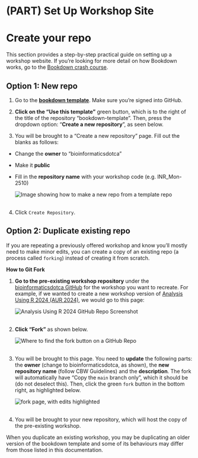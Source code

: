 # (PART) Set Up Workshop Site {-}

# Create your repo {#create-repo}

:::: {.callout type="yellow" title="Note"}

  This section provides a step-by-step practical guide on setting up a workshop website. If you're looking for more detail on how Bookdown works, go to the [Bookdown crash course](#bookdown-crash-course).
  
::::

## Option 1: New repo

1. Go to the **[bookdown template](https://github.com/cbw-dev/bookdown-template)**. Make sure you're signed into GitHub.
    
2.  **Click on the "Use this template"** green button, which is to the right of the title of the repository "bookdown-template". Then, press the dropdown option: "**Create a new repository**", as seen below.

3. You will be brought to a "Create a new repository" page. Fill out the blanks as follows:
  * Change the **owner** to "bioinformaticsdotca"
  * Make it **public**
  * Fill in the **repository name** with your workshop code (e.g. INR_Mon-2510)
    

    ::: {.callout type="gray" title="See image" collapsible="true" style="plain" icon="fa-solid fa-image"}
    ![Image showing how to make a new repo from a template repo](img/template/make-new-repo.png)\
    <br>
    :::

4. Click `Create Repository`.

## Option 2: Duplicate existing repo

If you are repeating a previously offered workshop and know you'll mostly need to make minor edits, you can create a copy of an existing repo (a process called `forking`) instead of creating it from scratch.

**How to Git Fork**

1.  **Go to the pre-existing workshop repository** under the <a href="https://github.com/bioinformaticsdotca/" target="_blank">bioinformaticsdotca GitHub</a> for the workshop you want to recreate. For example, if we wanted to create a new workshop version of <a href="https://github.com/bioinformaticsdotca/AUR_2024" target="_blank">Analysis Using R 2024 (AUR 2024)</a>, we would go to this page:

    ::: {.callout type="gray" title="See image" collapsible="true" style="plain" icon="fa-solid fa-image"}
   
    ![Analysis Using R 2024 GitHub Repo Screenshot](img/git-instruct/createrepo-repopage.png)\
    <br>
    :::

2.  **Click "Fork"** as shown below.
     
    ::: {.callout type="gray" title="See image" collapsible="true" style="plain" icon="fa-solid fa-image"}
    ![Where to find the fork button on a GitHub Repo](img/git-instruct/createrepo-clickfork.png)\
    <br>
    :::
     
3.  You will be brought to this page. You need to **update** the following parts: the **owner** (change to bioinformaticsdotca, as shown), the **new repository name** (follow CBW Guidelines) and the **description**. The fork will automatically have "Copy the `main` branch only", which it should be (do not deselect this). Then, click the green `fork` button in the bottom right, as highlighted below.
    
    ::: {.callout type="gray" title="See image" collapsible="true" style="plain" icon="fa-solid fa-image"}
    
    ![fork page, with edits highlighted](img/git-instruct/createrepo-forkdetails.png)\
    <br>
    
    :::

4.  You will be brought to your new repository, which will host the copy of the pre-existing workshop.

::: {.callout type="blue" title="Note"  style="plain"}

When you duplicate an existing workshop, you may be duplicating an older version of the bookdown template and some of its behaviours may differ from those listed in this documentation.

:::
